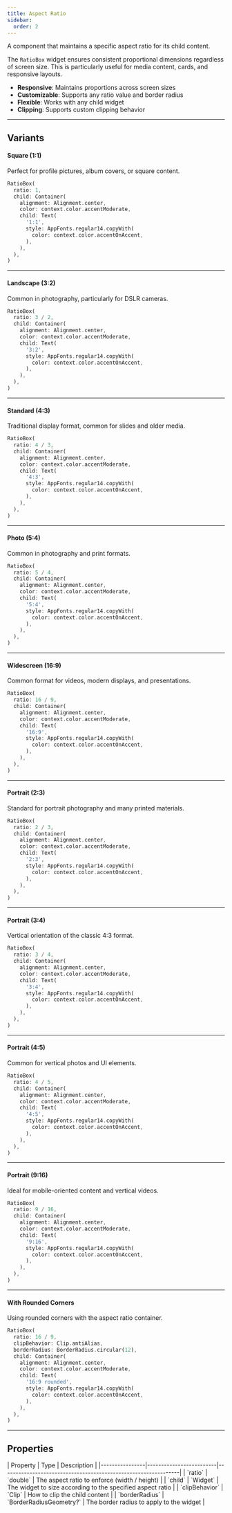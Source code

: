 ```yaml
---
title: Aspect Ratio
sidebar:
  order: 2
---
```



A component that maintains a specific aspect ratio for its child content.

The `RatioBox` widget ensures consistent proportional dimensions regardless of screen size. This is particularly useful for media content, cards, and responsive layouts.

- **Responsive**: Maintains proportions across screen sizes
- **Customizable**: Supports any ratio value and border radius
- **Flexible**: Works with any child widget
- **Clipping**: Supports custom clipping behavior

---

## Variants

#### Square (1:1)
Perfect for profile pictures, album covers, or square content.

<Preview src="aspect-ratio?style=square" minHeight="400px">

```dart
RatioBox(
  ratio: 1,
  child: Container(
    alignment: Alignment.center,
    color: context.color.accentModerate,
    child: Text(
      '1:1',
      style: AppFonts.regular14.copyWith(
        color: context.color.accentOnAccent,
      ),
    ),
  ),
)
```

</Preview>

---

#### Landscape (3:2)
Common in photography, particularly for DSLR cameras.

<Preview src="aspect-ratio?style=landscape3by2" minHeight="400px">

```dart
RatioBox(
  ratio: 3 / 2,
  child: Container(
    alignment: Alignment.center,
    color: context.color.accentModerate,
    child: Text(
      '3:2',
      style: AppFonts.regular14.copyWith(
        color: context.color.accentOnAccent,
      ),
    ),
  ),
)
```

</Preview>

---

#### Standard (4:3)
Traditional display format, common for slides and older media.

<Preview src="aspect-ratio?style=landscape4by3" minHeight="400px">

```dart
RatioBox(
  ratio: 4 / 3,
  child: Container(
    alignment: Alignment.center,
    color: context.color.accentModerate,
    child: Text(
      '4:3',
      style: AppFonts.regular14.copyWith(
        color: context.color.accentOnAccent,
      ),
    ),
  ),
)
```

</Preview>

---

#### Photo (5:4)
Common in photography and print formats.

<Preview src="aspect-ratio?style=landscape5by4" minHeight="400px">

```dart
RatioBox(
  ratio: 5 / 4,
  child: Container(
    alignment: Alignment.center,
    color: context.color.accentModerate,
    child: Text(
      '5:4',
      style: AppFonts.regular14.copyWith(
        color: context.color.accentOnAccent,
      ),
    ),
  ),
)
```

</Preview>

---

#### Widescreen (16:9)
Common format for videos, modern displays, and presentations.

<Preview src="aspect-ratio?style=landscape16by9" minHeight="400px">

```dart
RatioBox(
  ratio: 16 / 9,
  child: Container(
    alignment: Alignment.center,
    color: context.color.accentModerate,
    child: Text(
      '16:9',
      style: AppFonts.regular14.copyWith(
        color: context.color.accentOnAccent,
      ),
    ),
  ),
)
```

</Preview>

---

#### Portrait (2:3)
Standard for portrait photography and many printed materials.

<Preview src="aspect-ratio?style=portrait2by3" minHeight="400px">

```dart
RatioBox(
  ratio: 2 / 3,
  child: Container(
    alignment: Alignment.center,
    color: context.color.accentModerate,
    child: Text(
      '2:3',
      style: AppFonts.regular14.copyWith(
        color: context.color.accentOnAccent,
      ),
    ),
  ),
)
```

</Preview>

---

#### Portrait (3:4)
Vertical orientation of the classic 4:3 format.

<Preview src="aspect-ratio?style=portrait3by4" minHeight="400px">

```dart
RatioBox(
  ratio: 3 / 4,
  child: Container(
    alignment: Alignment.center,
    color: context.color.accentModerate,
    child: Text(
      '3:4',
      style: AppFonts.regular14.copyWith(
        color: context.color.accentOnAccent,
      ),
    ),
  ),
)
```

</Preview>

---

#### Portrait (4:5)
Common for vertical photos and UI elements.

<Preview src="aspect-ratio?style=portrait4by5" minHeight="400px">

```dart
RatioBox(
  ratio: 4 / 5,
  child: Container(
    alignment: Alignment.center,
    color: context.color.accentModerate,
    child: Text(
      '4:5',
      style: AppFonts.regular14.copyWith(
        color: context.color.accentOnAccent,
      ),
    ),
  ),
)
```

</Preview>

---

#### Portrait (9:16)
Ideal for mobile-oriented content and vertical videos.

<Preview src="aspect-ratio?style=portrait9by16" minHeight="400px">

```dart
RatioBox(
  ratio: 9 / 16,
  child: Container(
    alignment: Alignment.center,
    color: context.color.accentModerate,
    child: Text(
      '9:16',
      style: AppFonts.regular14.copyWith(
        color: context.color.accentOnAccent,
      ),
    ),
  ),
)
```

</Preview>

---

#### With Rounded Corners
Using rounded corners with the aspect ratio container.

<Preview src="aspect-ratio?style=withRoundedCorners" minHeight="400px">

```dart
RatioBox(
  ratio: 16 / 9,
  clipBehavior: Clip.antiAlias,
  borderRadius: BorderRadius.circular(12),
  child: Container(
    alignment: Alignment.center,
    color: context.color.accentModerate,
    child: Text(
      '16:9 rounded',
      style: AppFonts.regular14.copyWith(
        color: context.color.accentOnAccent,
      ),
    ),
  ),
)
```

</Preview>

---

## Properties

<div class="docs-table">
| Property       | Type                    | Description                                                    |
|----------------|-------------------------|----------------------------------------------------------------|
| `ratio`        | `double`                | The aspect ratio to enforce (width / height)                   |
| `child`        | `Widget`                | The widget to size according to the specified aspect ratio     |
| `clipBehavior` | `Clip`                  | How to clip the child content                                  |
| `borderRadius` | `BorderRadiusGeometry?` | The border radius to apply to the widget                       |
</div>
